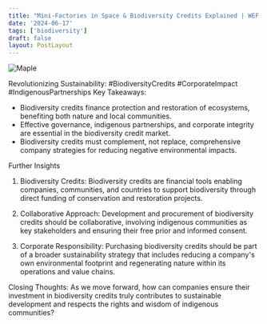 ```yaml
---
title: "Mini-Factories in Space & Biodiversity Credits Explained | WEF | Top Stories of the Week"
date: '2024-06-17'
tags: ['biodiversity']
draft: false
layout: PostLayout
---
```


<div className="flex justify-center">
<div className="my-1 w-full px-2 xl:my-1 xl:w-1/2 xl:px-2">
    <img src="https://img.youtube.com/vi/8k33zHTbg2w/0.jpg" alt="Maple" className="mx-auto h-58 w-auto" />
</div>
</div>

Revolutionizing Sustainability: #BiodiversityCredits #CorporateImpact #IndigenousPartnerships
Key Takeaways:
- Biodiversity credits finance protection and restoration of ecosystems, benefiting both nature and local communities.
- Effective governance, indigenous partnerships, and corporate integrity are essential in the biodiversity credit market.
- Biodiversity credits must complement, not replace, comprehensive company strategies for reducing negative environmental impacts.

Further Insights
1. Biodiversity Credits:
Biodiversity credits are financial tools enabling companies, communities, and countries to support biodiversity through direct funding of conservation and restoration projects.

2. Collaborative Approach:
Development and procurement of biodiversity credits should be collaborative, involving indigenous communities as key stakeholders and ensuring their free prior and informed consent.

3. Corporate Responsibility:
Purchasing biodiversity credits should be part of a broader sustainability strategy that includes reducing a company's own environmental footprint and regenerating nature within its operations and value chains.

Closing Thoughts:
As we move forward, how can companies ensure their investment in biodiversity credits truly contributes to sustainable development and respects the rights and wisdom of indigenous communities?
